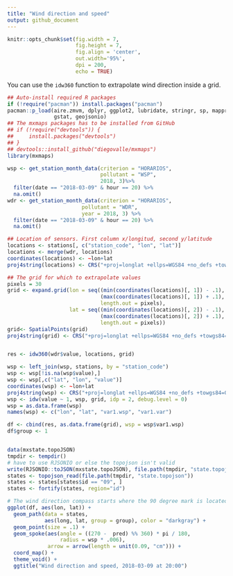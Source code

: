 ```yaml
---
title: "Wind direction and speed"
output: github_document
---
```


```r
knitr::opts_chunk$set(fig.width = 7, 
                      fig.height = 7,
                      fig.align = 'center',
                      out.width='95%', 
                      dpi = 200,
                      echo = TRUE)
```

You can use the ```idw360``` function to extrapolate wind direction inside a grid.

```r
## Auto-install required R packages
if (!require("pacman")) install.packages("pacman")
pacman::p_load(aire.zmvm, dplyr, ggplot2, lubridate, stringr, sp, mapproj,
               gstat, geojsonio)
## The mxmaps packages has to be installed from GitHub
## if (!require("devtools")) {
##     install.packages("devtools")
## }
## devtools::install_github("diegovalle/mxmaps")
library(mxmaps)

wsp <- get_station_month_data(criterion = "HORARIOS",
                              pollutant = "WSP",
                              2018, 3)%>%
  filter(date == "2018-03-09" & hour == 20) %>%
  na.omit()
wdr <- get_station_month_data(criterion = "HORARIOS", 
                        pollutant = "WDR", 
                        year = 2018, 3) %>%
  filter(date == "2018-03-09" & hour == 20) %>%
  na.omit()

## Location of sensors. First column x/longitud, second y/latitude
locations <- stations[, c("station_code", "lon", "lat")]
locations <- merge(wdr, locations)
coordinates(locations) <- ~lon+lat
proj4string(locations) <- CRS("+proj=longlat +ellps=WGS84 +no_defs +towgs84=0,0,0")

## The grid for which to extrapolate values
pixels = 30
grid <- expand.grid(lon = seq((min(coordinates(locations)[, 1]) - .1),
                              (max(coordinates(locations)[, 1]) + .1),
                              length.out = pixels),
                    lat = seq((min(coordinates(locations)[, 2]) - .1),
                              (max(coordinates(locations)[, 2]) + .1),
                              length.out = pixels))
grid<- SpatialPoints(grid)
proj4string(grid) <- CRS("+proj=longlat +ellps=WGS84 +no_defs +towgs84=0,0,0")


res <- idw360(wdr$value, locations, grid)

wsp <- left_join(wsp, stations, by = "station_code")
wsp <- wsp[!is.na(wsp$value),]
wsp <- wsp[,c("lat", "lon", "value")]
coordinates(wsp) <- ~lon+lat
proj4string(wsp) <- CRS("+proj=longlat +ellps=WGS84 +no_defs +towgs84=0,0,0")
wsp <- idw(value ~ 1, wsp, grid, idp = 2, debug.level = 0)
wsp = as.data.frame(wsp)
names(wsp) <- c("lon", "lat", "var1.wsp", "var1.var")

df <- cbind(res, as.data.frame(grid), wsp = wsp$var1.wsp)
df$group <- 1


data(mxstate.topoJSON)
tmpdir <- tempdir()
# have to use RJSONIO or else the topojson isn't valid
write(RJSONIO::toJSON(mxstate.topoJSON), file.path(tmpdir, "state.topojson"))
states <- topojson_read(file.path(tmpdir, "state.topojson"))
states <- states[states$id == "09", ]
states <- fortify(states, region="id")

# The wind direction compass starts where the 90 degree mark is located
ggplot(df, aes(lon, lat)) +
  geom_path(data = states,
            aes(long, lat, group = group), color = "darkgray") +
  geom_point(size = .1) +
  geom_spoke(aes(angle = ((270 -  pred) %% 360) * pi / 180,
                 radius = wsp * .006),
             arrow = arrow(length = unit(0.09, "cm"))) +
  coord_map() +
  theme_void() + 
  ggtitle("Wind direction and speed, 2018-03-09 at 20:00")
```
